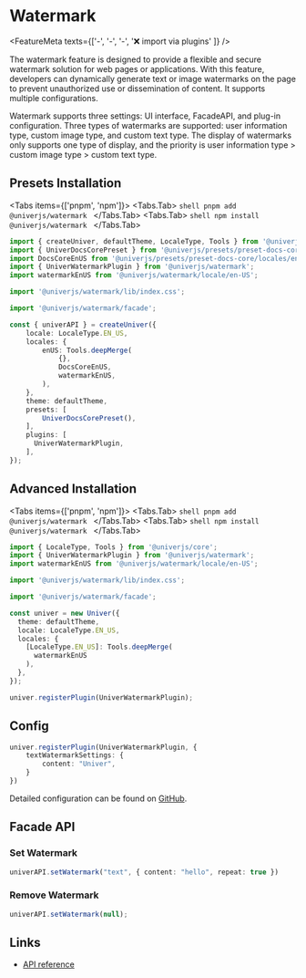 
# Watermark <VersionBadge version="0.4.2+" />

<FeatureMeta texts={['-', '-', '-', '❌ import via plugins' ]} />

The watermark feature is designed to provide a flexible and secure watermark solution for web pages or applications. With this feature, developers can dynamically generate text or image watermarks on the page to prevent unauthorized use or dissemination of content. It supports multiple configurations.

Watermark supports three settings: UI interface, FacadeAPI, and plug-in configuration.
Three types of watermarks are supported: user information type, custom image type, and custom text type. The display of watermarks only supports one type of display, and the priority is user information type > custom image type > custom text type.

## Presets Installation

<Tabs items={['pnpm', 'npm']}>
  <Tabs.Tab>
    ```shell
    pnpm add @univerjs/watermark
    ```
  </Tabs.Tab>
  <Tabs.Tab>
    ```shell
    npm install @univerjs/watermark
    ```
  </Tabs.Tab>
</Tabs>

```ts {4-5,7,9,17,25}
import { createUniver, defaultTheme, LocaleType, Tools } from '@univerjs/presets';
import { UniverDocsCorePreset } from '@univerjs/presets/preset-docs-core';
import DocsCoreEnUS from '@univerjs/presets/preset-docs-core/locales/en-US';
import { UniverWatermarkPlugin } from '@univerjs/watermark';
import watermarkEnUS from '@univerjs/watermark/locale/en-US';

import '@univerjs/watermark/lib/index.css';

import '@univerjs/watermark/facade';

const { univerAPI } = createUniver({
    locale: LocaleType.EN_US,
    locales: {
        enUS: Tools.deepMerge(
            {},
            DocsCoreEnUS,
            watermarkEnUS,
        ),
    },
    theme: defaultTheme,
    presets: [
        UniverDocsCorePreset(),
    ],
    plugins: [
      UniverWatermarkPlugin,
    ],
});
```

## Advanced Installation

<Tabs items={['pnpm', 'npm']}>
  <Tabs.Tab>
    ```shell
    pnpm add @univerjs/watermark
    ```
  </Tabs.Tab>
  <Tabs.Tab>
    ```shell
    npm install @univerjs/watermark
    ```
  </Tabs.Tab>
</Tabs>

```typescript {2-3,5,7,14,19}
import { LocaleType, Tools } from '@univerjs/core';
import { UniverWatermarkPlugin } from '@univerjs/watermark';
import watermarkEnUS from '@univerjs/watermark/locale/en-US';

import '@univerjs/watermark/lib/index.css';

import '@univerjs/watermark/facade';

const univer = new Univer({
  theme: defaultTheme,
  locale: LocaleType.EN_US,
  locales: {
    [LocaleType.EN_US]: Tools.deepMerge(
      watermarkEnUS
    ),
  },
});

univer.registerPlugin(UniverWatermarkPlugin);
```

## Config

```typescript
univer.registerPlugin(UniverWatermarkPlugin, {
    textWatermarkSettings: {
        content: "Univer",
    }
})
```

Detailed configuration can be found on [GitHub](https://github.com/dream-num/univer/blob/d0054f3e690d9d3cf9715b59a97a8cb95f65a6c8/packages/watermark/src/controllers/config.schema.ts#L24).

## Facade API 

### Set Watermark

```typescript
univerAPI.setWatermark("text", { content: "hello", repeat: true })
```

### Remove Watermark

```typescript
univerAPI.setWatermark(null);
```

## Links

* [API reference](https://github.com/dream-num/univer/blob/d0054f3e690d9d3cf9715b59a97a8cb95f65a6c8/packages/facade/src/apis/facade.ts#L555)
